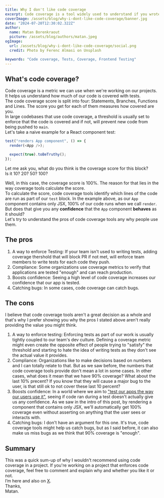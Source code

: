 ```yaml
---
title: Why I don't like code coverage
excerpt: Code coverage is a tool widely used to understand if you wrote enough tests. But is it really the best tool to give us the confidence we need?
coverImage: /assets/blog/why-i-dont-like-code-coverage/banner.jpg
date: "2024-07-20T12:30:02.322Z"
author:
  name: Matan Borenkraout
  picture: /assets/blog/authors/matan.jpeg
ogImage:
  url: /assets/blog/why-i-dont-like-code-coverage/social.png
  credit: Photo by Ferenc Almasi on Unsplash

keywords: "Code coverage, Tests, Coverage, Frontend Testing"
---
```


## What's code coverage?

Code coverage is a metric we can use when we're working on our projects. It helps us understand how much of our code is covered with tests.  
The code coverage score is split into four: Statements, Branches, Functions and Lines. The score you get for each of them measures how covered are you.  
In large codebases that use code coverage, a threshold is usually set to enforce that the code is covered and if not, will prevent new code from being pushed to `main`.  
Let's take a naive example for a React component test:

```javascript
test("renders App component", () => {
  render(<App />);

  expect(true).toBeTruthy();
});
```

Let me ask you, what do you think is the coverage score for this block?  
Is it 10? 20? 50? 100?

Well, in this case, the coverage score is 100%. The reason for that lies in the way coverage tools calculate the score.  
To calculate the score, code coverage tools identify which lines of the code are run as part of our `test` block.
In the example above, as our `App` component contains only JSX, 100% of our code runs when we call `render`.
But does that give you any **confidence** that the `App` component **behaves** as it should?  
Let's try to understand the pros of code coverage tools any why people use them.

## The pros

1. A way to enforce Testing: If your team isn't used to writing tests, adding coverage thershold that will block PR if not met, will enforce team members to write tests for each code they push.
2. Compliance: Some organizations use coverage metrics to verify that applications are tested "enough" and can reach production.
3. Boosts confidence: Seeing a high level of code coverage increases our confidence that our app is tested.
4. Catching bugs: In some cases, code coverage can catch bugs.

## The cons

I believe that code coverage tools aren't a great decision as a whole and that's why I prefer showing you why the pros I stated above aren't really providing the value you might think.

1. A way to enforce testing: Enforcing tests as part of our work is usually tightly coupled to our team's dev culture. Defining a coverage metric might even create the opposite effect of people trying to "satisfy" the threshold and starting to hate the idea of writing tests as they don't see the actual value it provides.
2. Compliance: Organizations like to make decisions based on numbers and I can totally relate to that. But as we saw before, the numbers that code coverage tools provide don't mean a lot in some cases. In other cases, what does it mean that we have 90% coverage? What about the last 10% precent? If you know that they will cause a major bug to the user, is that still ok to not cover these last 10 percent?
3. Boosts confidence: In a world where we aim to ["test our apps the way our users use it"](https://twitter.com/kentcdodds/status/977018512689455106), seeing if code ran during a test doesn't actually give us any confidence. As we saw in the intro of this post, by rendering a component that contains only JSX, we'll automatically get 100% coverage even without asserting on anything that the user sees or interacts with.
4. Catching bugs: I don't have an argument for this one. It's true, code coverage tools might help us catch bugs, but as I said before, it can also make us miss bugs as we think that 90% coverage is "enough".

## Summary

This was a quick sum-up of why I wouldn't recommend using code coverage in a project.
If you're working on a project that enforces code coverage, feel free to comment and explain why and whether you like it or not.  
I’m here and also on [X](https://x.com/matanbobi).  
Thanks,  
Matan.
